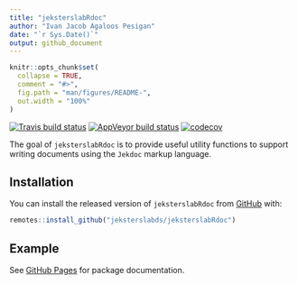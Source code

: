 ```yaml
---
title: "jeksterslabRdoc"
author: "Ivan Jacob Agaloos Pesigan"
date: "`r Sys.Date()`"
output: github_document
---
```


<!-- README.md is generated from README.Rmd. Please edit that file -->

```r
knitr::opts_chunk$set(
  collapse = TRUE,
  comment = "#>",
  fig.path = "man/figures/README-",
  out.width = "100%"
)
```

<!-- badges: start -->
[![Travis build status](https://travis-ci.org/jeksterslabds/jeksterslabRdoc.svg?branch=master)](https://travis-ci.org/jeksterslabds/jeksterslabRdoc)
[![AppVeyor build status](https://ci.appveyor.com/api/projects/status/github/jeksterslabds/jeksterslabRdoc?branch=master&svg=true)](https://ci.appveyor.com/project/jeksterslabds/jeksterslabRdoc)
[![codecov](https://codecov.io/github/jeksterslabds/jeksterslabRdoc/branch/master/graphs/badge.svg)](https://codecov.io/github/jeksterslabds/jeksterslabRdoc)
<!-- badges: end -->

The goal of `jeksterslabRdoc` is to provide useful utility functions
to support writing documents using the `Jekdoc` markup language.

## Installation

You can install the released version of `jeksterslabRdoc` from [GitHub](https://github.com/jeksterslabds/jeksterslabRdoc) with:

```r
remotes::install_github("jeksterslabds/jeksterslabRdoc")
```

## Example

See [GitHub Pages](https://jeksterslabds.github.io/jeksterslabRdoc/index.html)
for package documentation.

